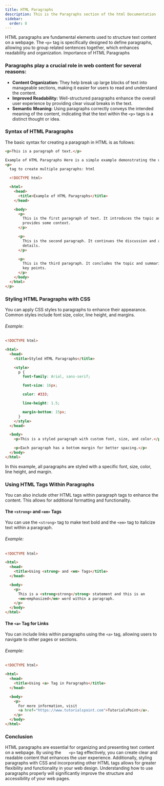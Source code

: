 ```yaml
---
title: HTML Paragraphs
description: This is the Paragraphs section of the html Documentation
sidebar:
  order: 8
---
```


HTML paragraphs are fundamental elements used to structure text content on a webpage. The `<p>` tag is specifically designed to define paragraphs, allowing you to group related sentences together, which enhances readability and organization.
Importance of HTML Paragraphs

### Paragraphs play a crucial role in web content for several reasons:

- **Content Organization:** They help break up large blocks of text into manageable sections, making it easier for users to read and understand the content.
- **Improved Readability:** Well-structured paragraphs enhance the overall user experience by providing clear visual breaks in the text.
- **Semantic Meaning:** Using paragraphs correctly conveys the intended meaning of the content, indicating that the text within the `<p>` tags is a distinct thought or idea.

### Syntax of HTML Paragraphs

The basic syntax for creating a paragraph in HTML is as follows:

```html
<p>This is a paragraph of text.</p>

Example of HTML Paragraphs Here is a simple example demonstrating the use of the
<p>
  tag to create multiple paragraphs: html

  <!DOCTYPE html>

  <html>
    <head>
      <title>Example of HTML Paragraphs</title>
    </head>

    <body>
      <p>
        This is the first paragraph of text. It introduces the topic and
        provides some context.
      </p>

      <p>
        This is the second paragraph. It continues the discussion and adds more
        details.
      </p>

      <p>
        This is the third paragraph. It concludes the topic and summarizes the
        key points.
      </p>
    </body>
  </html>
</p>
```

### Styling HTML Paragraphs with CSS

You can apply CSS styles to paragraphs to enhance their appearance. Common styles include font size, color, line height, and margins.

###### Example:

```html
<!DOCTYPE html>

<html>
  <head>
    <title>Styled HTML Paragraphs</title>

    <style>
      p {
        font-family: Arial, sans-serif;

        font-size: 16px;

        color: #333;

        line-height: 1.5;

        margin-bottom: 15px;
      }
    </style>
  </head>

  <body>
    <p>This is a styled paragraph with custom font, size, and color.</p>

    <p>Each paragraph has a bottom margin for better spacing.</p>
  </body>
</html>
```

In this example, all paragraphs are styled with a specific font, size, color, line height, and margin.

### Using HTML Tags Within Paragraphs

You can also include other HTML tags within paragraph tags to enhance the content. This allows for additional formatting and functionality.

#### The `<strong>` and `<em>` Tags

You can use the `<strong>` tag to make text bold and the `<em>` tag to italicize text within a paragraph.

###### Example:

```html
<!DOCTYPE html>

<html>
  <head>
    <title>Using <strong> and <em> Tags</title>
  </head>

  <body>
    <p>
      This is a <strong>strong</strong> statement and this is an
      <em>emphasized</em> word within a paragraph.
    </p>
  </body>
</html>
```

#### The `<a>` Tag for Links

You can include links within paragraphs using the `<a>` tag, allowing users to navigate to other pages or sections.

###### Example:

```html
<!DOCTYPE html>

<html>
  <head>
    <title>Using <a> Tag in Paragraphs</title>
  </head>

  <body>
    <p>
      For more information, visit
      <a href="https://www.tutorialspoint.com">TutorialsPoint</a>.
    </p>
  </body>
</html>
```

### Conclusion

HTML paragraphs are essential for organizing and presenting text content on a webpage. By using the `   <p>` tag effectively, you can create clear and readable content that enhances the user experience. Additionally, styling paragraphs with CSS and incorporating other HTML tags allows for greater flexibility and functionality in your web design. Understanding how to use paragraphs properly will significantly improve the structure and accessibility of your web pages.

